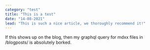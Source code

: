 ```yaml
---
category: "test"
title: "This is a test"
date: "14-08-2021"
lead: "This is such a nice article, we thoroughly recommend it!"
---
```


If this shows up on the blog, then my graphql query for mdxx files in /blogposts/ is absolutely borked.
